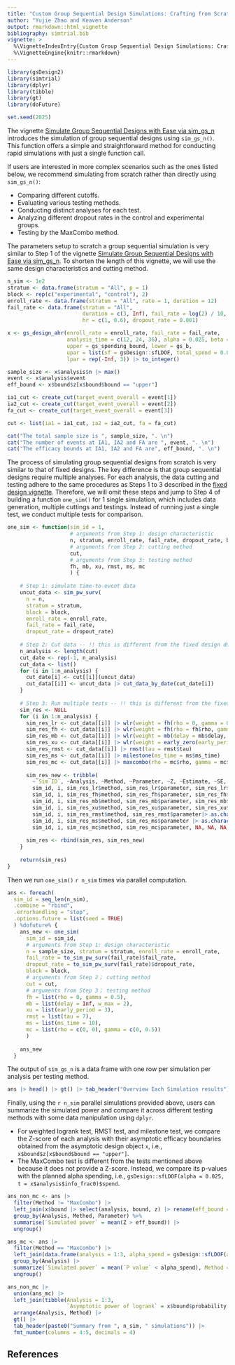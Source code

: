 ```yaml
---
title: "Custom Group Sequential Design Simulations: Crafting from Scratch"
author: "Yujie Zhao and Keaven Anderson"
output: rmarkdown::html_vignette
bibliography: simtrial.bib
vignette: >
  %\VignetteIndexEntry{Custom Group Sequential Design Simulations: Crafting from Scratch}
  %\VignetteEngine{knitr::rmarkdown}
---
```


```r
library(gsDesign2)
library(simtrial)
library(dplyr)
library(tibble)
library(gt)
library(doFuture)

set.seed(2025)
```


The vignette [Simulate Group Sequential Designs with Ease via sim_gs_n](https://merck.github.io/simtrial/articles/sim_gs_design_simple.html) introduces the simulation of group sequential designs using `sim_gs_n()`. This function offers a simple and straightforward method for conducting rapid simulations with just a single function call.

If users are interested in more complex scenarios such as the ones listed below, we recommend simulating from scratch rather than directly using `sim_gs_n()`:

- Comparing different cutoffs.
- Evaluating various testing methods.
- Conducting distinct analyses for each test.
- Analyzing different dropout rates in the control and experimental groups.
- Testing by the MaxCombo method.

The parameters setup to scratch a group sequential simulation is very similar to Step 1 of the vignette [Simulate Group Sequential Designs with Ease via sim_gs_n](https://merck.github.io/simtrial/articles/sim_gs_design_simple.html). To shorten the length of this vignette, we will use the same design characteristics and cutting method.

```r
n_sim <- 1e2
stratum <- data.frame(stratum = "All", p = 1)
block <- rep(c("experimental", "control"), 2)
enroll_rate <- data.frame(stratum = "All", rate = 1, duration = 12)
fail_rate <- data.frame(stratum = "All",
                        duration = c(3, Inf), fail_rate = log(2) / 10, 
                        hr = c(1, 0.6), dropout_rate = 0.001)

x <- gs_design_ahr(enroll_rate = enroll_rate, fail_rate = fail_rate,
                   analysis_time = c(12, 24, 36), alpha = 0.025, beta = 0.1,
                   upper = gs_spending_bound, lower = gs_b,
                   upar = list(sf = gsDesign::sfLDOF, total_spend = 0.025),
                   lpar = rep(-Inf, 3)) |> to_integer()

sample_size <- x$analysis$n |> max()
event <- x$analysis$event
eff_bound <- x$bound$z[x$bound$bound == "upper"]

ia1_cut <- create_cut(target_event_overall = event[1])
ia2_cut <- create_cut(target_event_overall = event[2])
fa_cut <- create_cut(target_event_overall = event[3])

cut <- list(ia1 = ia1_cut, ia2 = ia2_cut, fa = fa_cut)
```

```r
cat("The total sample size is ", sample_size, ". \n")
cat("The number of events at IA1, IA2 and FA are ", event, ". \n")
cat("The efficacy bounds at IA1, IA2 and FA are", eff_bound, ". \n")
```

The process of simulating group sequential designs from scratch is very similar to that of fixed designs. The key difference is that group sequential designs require multiple analyses. For each analysis, the data cutting and testing adhere to the same procedures as Steps 1 to 3 described in the [fixed design vignette](https://merck.github.io/simtrial/articles/sim_fixed_design_custom.html). Therefore, we will omit these steps and jump to Step 4 of building a function `one_sim()` for 1 single simulation, which includes data generation, multiple cuttings and testings. 
Instead of running just a single test, we conduct multiple tests for comparison.

```r
one_sim <- function(sim_id = 1, 
                    # arguments from Step 1: design characteristic
                    n, stratum, enroll_rate, fail_rate, dropout_rate, block, 
                    # arguments from Step 2: cutting method
                    cut,
                    # arguments from Step 3: testing method
                    fh, mb, xu, rmst, ms, mc
                    ) {
  
    # Step 1: simulate time-to-event data
    uncut_data <- sim_pw_surv(
      n = n,
      stratum = stratum,
      block = block,
      enroll_rate = enroll_rate,
      fail_rate = fail_rate,
      dropout_rate = dropout_rate) 
    
    # Step 2: Cut data -- !! this is different from the fixed design due to multiple analyses
    n_analysis <- length(cut)
    cut_date <- rep(-1, n_analysis)
    cut_data <- list()
    for (i in 1:n_analysis) {
      cut_date[i] <- cut[[i]](uncut_data)
      cut_data[[i]] <- uncut_data |> cut_data_by_date(cut_date[i])
    }
    
    # Step 3: Run multiple tests -- !! this is different from the fixed design due to multiple analyses
    sim_res <- NULL
    for (i in 1:n_analysis) {
      sim_res_lr <- cut_data[[i]] |> wlr(weight = fh(rho = 0, gamma = 0))
      sim_res_fh <- cut_data[[i]] |> wlr(weight = fh(rho = fh$rho, gamma = fh$gamma))
      sim_res_mb <- cut_data[[i]] |> wlr(weight = mb(delay = mb$delay, w_max = mb$w_max))
      sim_res_xu <- cut_data[[i]] |> wlr(weight = early_zero(early_period = xu$early_period))
      sim_res_rmst <- cut_data[[i]] |> rmst(tau = rmst$tau)
      sim_res_ms <- cut_data[[i]] |> milestone(ms_time = ms$ms_time)
      sim_res_mc <- cut_data[[i]] |> maxcombo(rho = mc$rho, gamma = mc$gamma)
      
      sim_res_new <- tribble(
        ~`Sim ID`, ~Analysis, ~Method, ~Parameter, ~Z, ~Estimate, ~SE, ~`P value`,
        sim_id, i, sim_res_lr$method, sim_res_lr$parameter, sim_res_lr$z, sim_res_lr$estimate, sim_res_lr$se, pnorm(-sim_res_lr$z),
        sim_id, i, sim_res_fh$method, sim_res_fh$parameter, sim_res_fh$z, sim_res_fh$estimate, sim_res_fh$se, pnorm(-sim_res_fh$z),
        sim_id, i, sim_res_mb$method, sim_res_mb$parameter, sim_res_mb$z, sim_res_mb$estimate, sim_res_mb$se, pnorm(-sim_res_mb$z),
        sim_id, i, sim_res_xu$method, sim_res_xu$parameter, sim_res_xu$z, sim_res_xu$estimate, sim_res_xu$se, pnorm(-sim_res_xu$z),
        sim_id, i, sim_res_rmst$method, sim_res_rmst$parameter|> as.character(), sim_res_rmst$z, sim_res_rmst$estimate, sim_res_rmst$se, pnorm(-sim_res_rmst$z),
        sim_id, i, sim_res_ms$method, sim_res_ms$parameter |> as.character(), sim_res_ms$z, sim_res_ms$estimate, sim_res_ms$se, pnorm(-sim_res_ms$z),
        sim_id, i, sim_res_mc$method, sim_res_mc$parameter, NA, NA, NA, sim_res_mc$p_value) 
      
      sim_res <- rbind(sim_res, sim_res_new)
    }
    
    return(sim_res)
}
```

Then we run `one_sim()` `r n_sim` times via parallel computation. 

```r
ans <- foreach(
  sim_id = seq_len(n_sim),
  .combine = "rbind",
  .errorhandling = "stop",
  .options.future = list(seed = TRUE)
  ) %dofuture% {
    ans_new <- one_sim(
      sim_id = sim_id, 
      # arguments from Step 1: design characteristic
      n = sample_size, stratum = stratum, enroll_rate = enroll_rate, 
      fail_rate = to_sim_pw_surv(fail_rate)$fail_rate, 
      dropout_rate = to_sim_pw_surv(fail_rate)$dropout_rate, 
      block = block, 
      # arguments from Step 2； cutting method
      cut = cut,
      # arguments from Step 3； testing method
      fh = list(rho = 0, gamma = 0.5), 
      mb = list(delay = Inf, w_max = 2), 
      xu = list(early_period = 3), 
      rmst = list(tau = 7), 
      ms = list(ms_time = 10), 
      mc = list(rho = c(0, 0), gamma = c(0, 0.5))
      )
                              
    ans_new
  }
```

The output of `sim_gs_n` is a data frame with one row per simulation per analysis per testing method. 
```r
ans |> head() |> gt() |> tab_header("Overview Each Simulation results")
```

Finally, using the `r n_sim` parallel simulations provided above, users can summarize the simulated power and compare it across different testing methods with some data manipulation using `dplyr`. 

- For weighted logrank test, RMST test, and milestone test, we compare the Z-score of each analysis with their asymptotic efficacy boundaries obtained from the asymptotic design object `x`, i.e., `x$bound$z[x$bound$bound == "upper"]`.
- The MaxCombo test is different from the tests mentioned above because it does not provide a Z-score. Instead, we compare its p-values with the planned alpha spending, i.e., `gsDesign::sfLDOF(alpha = 0.025, t = x$analysis$info_frac0)$spend`.

```r
ans_non_mc <- ans |>
  filter(Method != "MaxCombo") |>
  left_join(x$bound |> select(analysis, bound, z) |> rename(eff_bound = z, Analysis = analysis)) |>
  group_by(Analysis, Method, Parameter) %>% 
  summarise(`Simulated power` = mean(Z > eff_bound)) |>
  ungroup()

ans_mc <- ans |>
  filter(Method == "MaxCombo") |>
  left_join(data.frame(analysis = 1:3, alpha_spend = gsDesign::sfLDOF(alpha = 0.025, t = x$analysis$info_frac0)$spend) |> rename(Analysis = analysis)) |>
  group_by(Analysis) |>
  summarize(`Simulated power` = mean(`P value` < alpha_spend), Method = "MaxCombo", Parameter = "FH(0, 0) + FH(0, 0.5)") |>
  ungroup()

ans_non_mc |>
  union(ans_mc) |>
  left_join(tibble(Analysis = 1:3, 
                   `Asymptotic power of logrank` = x$bound$probability[x$bound$bound == "upper"])) |>
  arrange(Analysis, Method) |>
  gt() |>
  tab_header(paste0("Summary from ", n_sim, " simulations")) |>
  fmt_number(columns = 4:5, decimals = 4)
```


## References
